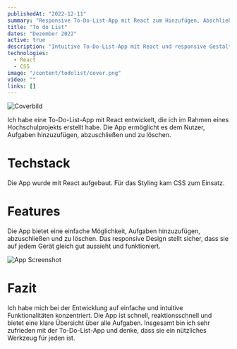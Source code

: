 ```yaml
---
publishedAt: "2022-12-11"
summary: "Responsive To-Do-List-App mit React zum Hinzufügen, Abschließen und Löschen von Aufgaben."
title: "To do List"
dates: "Dezember 2022"
active: true
description: "Intuitive To-Do-List-App mit React und responsive Gestaltung für alle Geräte."
technologies:
  - React
  - CSS
image: "/content/todolist/cover.png"
video: ""
links: []
---
```


![Coverbild](/content/todolist/cover.png)

Ich habe eine To-Do-List-App mit React entwickelt, die ich im Rahmen eines Hochschulprojekts erstellt habe. Die App ermöglicht es dem Nutzer, Aufgaben hinzuzufügen, abzuschließen und zu löschen.

# Techstack

Die App wurde mit React aufgebaut. Für das Styling kam CSS zum Einsatz.

# Features

Die App bietet eine einfache Möglichkeit, Aufgaben hinzuzufügen, abzuschließen und zu löschen. Das responsive Design stellt sicher, dass sie auf jedem Gerät gleich gut aussieht und funktioniert.

![App Screenshot](/content/todolist/screenshot.gif)

# Fazit

Ich habe mich bei der Entwicklung auf einfache und intuitive Funktionalitäten konzentriert. Die App ist schnell, reaktionsschnell und bietet eine klare Übersicht über alle Aufgaben. Insgesamt bin ich sehr zufrieden mit der To-Do-List-App und denke, dass sie ein nützliches Werkzeug für jeden ist.
